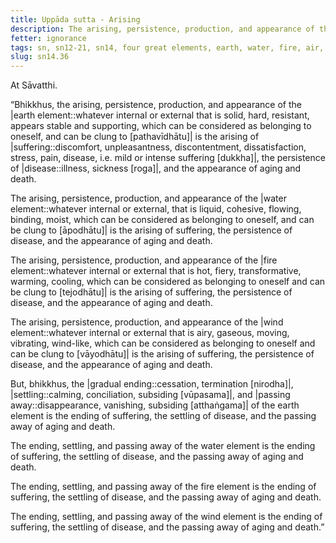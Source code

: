 ```yaml
---
title: Uppāda sutta - Arising
description: The arising, persistence, production, and appearance of the four elements is the arising of suffering, the persistence of disease, and the appearance of aging and death.
fetter: ignorance
tags: sn, sn12-21, sn14, four great elements, earth, water, fire, air, arising, appearance, ending, cessation, passing away, suffering, disease, aging, death
slug: sn14.36
---
```


At Sāvatthi.

“Bhikkhus, the arising, persistence, production, and appearance of the |earth element::whatever internal or external that is solid, hard, resistant, appears stable and supporting, which can be considered as belonging to oneself, and can be clung to [pathavīdhātu]| is the arising of |suffering::discomfort, unpleasantness, discontentment, dissatisfaction, stress, pain, disease, i.e. mild or intense suffering [dukkha]|, the persistence of |disease::illness, sickness [roga]|, and the appearance of aging and death.

The arising, persistence, production, and appearance of the |water element::whatever internal or external, that is liquid, cohesive, flowing, binding, moist, which can be considered as belonging to oneself, and can be clung to [āpodhātu]| is the arising of suffering, the persistence of disease, and the appearance of aging and death.

The arising, persistence, production, and appearance of the |fire element::whatever internal or external that is hot, fiery, transformative, warming, cooling, which can be considered as belonging to oneself and can be clung to [tejodhātu]| is the arising of suffering, the persistence of disease, and the appearance of aging and death.

The arising, persistence, production, and appearance of the |wind element::whatever internal or external that is airy, gaseous, moving, vibrating, wind-like, which can be considered as belonging to oneself and can be clung to [vāyodhātu]| is the arising of suffering, the persistence of disease, and the appearance of aging and death.

But, bhikkhus, the |gradual ending::cessation, termination [nirodha]|, |settling::calming, conciliation, subsiding [vūpasama]|, and |passing away::disappearance, vanishing, subsiding [atthaṅgama]| of the earth element is the ending of suffering, the settling of disease, and the passing away of aging and death.

The ending, settling, and passing away of the water element is the ending of suffering, the settling of disease, and the passing away of aging and death.

The ending, settling, and passing away of the fire element is the ending of suffering, the settling of disease, and the passing away of aging and death.

The ending, settling, and passing away of the wind element is the ending of suffering, the settling of disease, and the passing away of aging and death.”